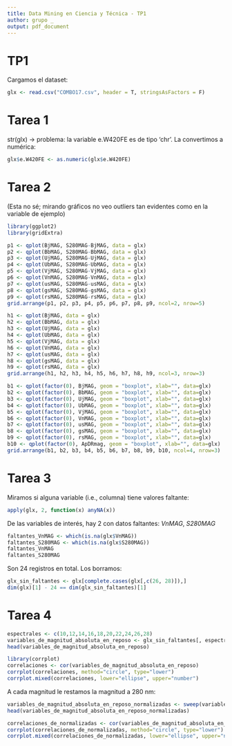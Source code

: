 ```yaml
---
title: Data Mining en Ciencia y Técnica - TP1
author: grupo _
output: pdf_document
---
```


TP1
===

Cargamos el dataset:

```r
glx <- read.csv("COMBO17.csv", header = T, stringsAsFactors = F)
```

# Tarea 1

str(glx) -> problema: la variable e.W420FE es de tipo 'chr'. La convertimos a numérica:

```r
glx$e.W420FE <- as.numeric(glx$e.W420FE)
```

# Tarea 2

(Esta no sé; mirando gráficos no veo outliers tan evidentes como en la variable de ejemplo)

```r
library(ggplot2)
library(gridExtra)

p1 <- qplot(BjMAG, S280MAG-BjMAG, data = glx)
p2 <- qplot(BbMAG, S280MAG-BbMAG, data = glx)
p3 <- qplot(UjMAG, S280MAG-UjMAG, data = glx)
p4 <- qplot(UbMAG, S280MAG-UbMAG, data = glx)
p5 <- qplot(VjMAG, S280MAG-VjMAG, data = glx)
p6 <- qplot(VnMAG, S280MAG-VnMAG, data = glx)
p7 <- qplot(usMAG, S280MAG-usMAG, data = glx)
p8 <- qplot(gsMAG, S280MAG-gsMAG, data = glx)
p9 <- qplot(rsMAG, S280MAG-rsMAG, data = glx)
grid.arrange(p1, p2, p3, p4, p5, p6, p7, p8, p9, ncol=2, nrow=5)
```

```r
h1 <- qplot(BjMAG, data = glx)
h2 <- qplot(BbMAG, data = glx)
h3 <- qplot(UjMAG, data = glx)
h4 <- qplot(UbMAG, data = glx)
h5 <- qplot(VjMAG, data = glx)
h6 <- qplot(VnMAG, data = glx)
h7 <- qplot(usMAG, data = glx)
h8 <- qplot(gsMAG, data = glx)
h9 <- qplot(rsMAG, data = glx)
grid.arrange(h1, h2, h3, h4, h5, h6, h7, h8, h9, ncol=3, nrow=3)
```

```r
b1 <- qplot(factor(0), BjMAG, geom = "boxplot", xlab="", data=glx)
b2 <- qplot(factor(0), BbMAG, geom = "boxplot", xlab="", data=glx)
b3 <- qplot(factor(0), UjMAG, geom = "boxplot", xlab="", data=glx)
b4 <- qplot(factor(0), UbMAG, geom = "boxplot", xlab="", data=glx)
b5 <- qplot(factor(0), VjMAG, geom = "boxplot", xlab="", data=glx)
b6 <- qplot(factor(0), VnMAG, geom = "boxplot", xlab="", data=glx)
b7 <- qplot(factor(0), usMAG, geom = "boxplot", xlab="", data=glx)
b8 <- qplot(factor(0), gsMAG, geom = "boxplot", xlab="", data=glx)
b9 <- qplot(factor(0), rsMAG, geom = "boxplot", xlab="", data=glx)
b10 <- qplot(factor(0), ApDRmag, geom = "boxplot", xlab="", data=glx)
grid.arrange(b1, b2, b3, b4, b5, b6, b7, b8, b9, b10, ncol=4, nrow=3)
```

# Tarea 3

Miramos si alguna variable (i.e., columna) tiene valores faltante:

```r
apply(glx, 2, function(x) anyNA(x))
```

De las variables de interés, hay 2 con datos faltantes: *VnMAG*, *S280MAG*

```r
faltantes_VnMAG <- which(is.na(glx$VnMAG))
faltantes_S280MAG <- which(is.na(glx$S280MAG))
faltantes_VnMAG
faltantes_S280MAG
```

Son 24 registros en total. Los borramos:

```r
glx_sin_faltantes <- glx[complete.cases(glx[,c(26, 28)]),]
dim(glx)[1] - 24 == dim(glx_sin_faltantes)[1]
```

# Tarea 4

```r
espectrales <- c(10,12,14,16,18,20,22,24,26,28)
variables_de_magnitud_absoluta_en_reposo <- glx_sin_faltantes[, espectrales]
head(variables_de_magnitud_absoluta_en_reposo)
```

```r
library(corrplot)
correlaciones <- cor(variables_de_magnitud_absoluta_en_reposo)
corrplot(correlaciones, method="circle", type="lower")
corrplot.mixed(correlaciones, lower="ellipse", upper="number")
```

A cada magnitud le restamos la magnitud a 280 nm:

```r
variables_de_magnitud_absoluta_en_reposo_normalizadas <- sweep(variables_de_magnitud_absoluta_en_reposo[,1:9], 1, variables_de_magnitud_absoluta_en_reposo$S280MAG, `-`)
head(variables_de_magnitud_absoluta_en_reposo_normalizadas)
```

```r
correlaciones_de_normalizadas <- cor(variables_de_magnitud_absoluta_en_reposo_normalizadas)
corrplot(correlaciones_de_normalizadas, method="circle", type="lower")
corrplot.mixed(correlaciones_de_normalizadas, lower="ellipse", upper="number")
```
